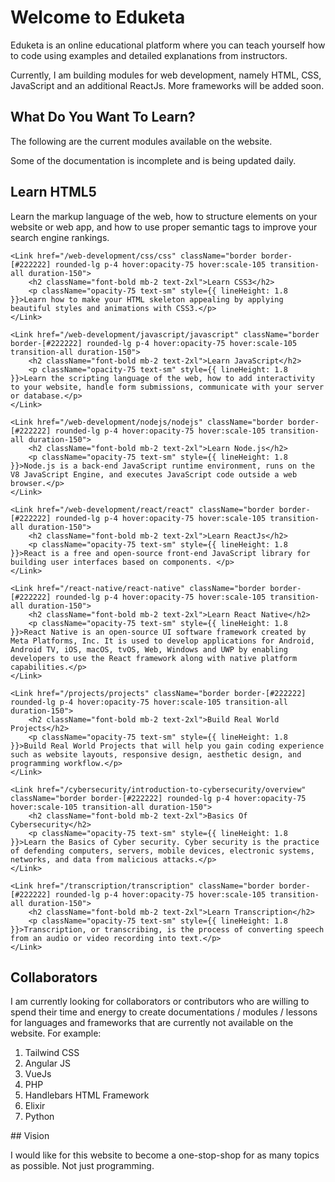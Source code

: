 
# Welcome to Eduketa

Eduketa is an online educational platform where you can teach yourself how to code using examples and detailed explanations from instructors.

Currently, I am building modules for web development, namely HTML, CSS, JavaScript and an additional ReactJs. More frameworks will be added soon.

## What Do You Want To Learn?

The following are the current modules available on the website.

<Callout type="warning">
Some of the documentation is incomplete and is being updated daily.
</Callout>

<div className="grid grid-cols-1 md:grid-cols-2 gap-8 mt-8">
    <Link href="/web-development/html/html" className="border border-[#222222] rounded-lg p-4 hover:opacity-75 hover:scale-105 transition-all duration-150">
        <h2 className="font-bold mb-2 text-2xl">Learn HTML5</h2>
        <p className="opacity-75 text-sm" style={{ lineHeight: 1.8 }}>Learn the markup language of the web, how to structure elements on your website or web app, and how to use proper semantic tags to improve your search engine rankings.</p>
    </Link>
    
    <Link href="/web-development/css/css" className="border border-[#222222] rounded-lg p-4 hover:opacity-75 hover:scale-105 transition-all duration-150">
        <h2 className="font-bold mb-2 text-2xl">Learn CSS3</h2>
        <p className="opacity-75 text-sm" style={{ lineHeight: 1.8 }}>Learn how to make your HTML skeleton appealing by applying beautiful styles and animations with CSS3.</p>
    </Link>
    
    <Link href="/web-development/javascript/javascript" className="border border-[#222222] rounded-lg p-4 hover:opacity-75 hover:scale-105 transition-all duration-150">
        <h2 className="font-bold mb-2 text-2xl">Learn JavaScript</h2>
        <p className="opacity-75 text-sm" style={{ lineHeight: 1.8 }}>Learn the scripting language of the web, how to add interactivity to your website, handle form submissions, communicate with your server or database.</p>
    </Link>
    
    <Link href="/web-development/nodejs/nodejs" className="border border-[#222222] rounded-lg p-4 hover:opacity-75 hover:scale-105 transition-all duration-150">
        <h2 className="font-bold mb-2 text-2xl">Learn Node.js</h2>
        <p className="opacity-75 text-sm" style={{ lineHeight: 1.8 }}>Node.js is a back-end JavaScript runtime environment, runs on the V8 JavaScript Engine, and executes JavaScript code outside a web browser.</p>
    </Link>
    
    <Link href="/web-development/react/react" className="border border-[#222222] rounded-lg p-4 hover:opacity-75 hover:scale-105 transition-all duration-150">
        <h2 className="font-bold mb-2 text-2xl">Learn ReactJs</h2>
        <p className="opacity-75 text-sm" style={{ lineHeight: 1.8 }}>React is a free and open-source front-end JavaScript library for building user interfaces based on components. </p>
    </Link>
    
    <Link href="/react-native/react-native" className="border border-[#222222] rounded-lg p-4 hover:opacity-75 hover:scale-105 transition-all duration-150">
        <h2 className="font-bold mb-2 text-2xl">Learn React Native</h2>
        <p className="opacity-75 text-sm" style={{ lineHeight: 1.8 }}>React Native is an open-source UI software framework created by Meta Platforms, Inc. It is used to develop applications for Android, Android TV, iOS, macOS, tvOS, Web, Windows and UWP by enabling developers to use the React framework along with native platform capabilities.</p>
    </Link>
    
    <Link href="/projects/projects" className="border border-[#222222] rounded-lg p-4 hover:opacity-75 hover:scale-105 transition-all duration-150">
        <h2 className="font-bold mb-2 text-2xl">Build Real World Projects</h2>
        <p className="opacity-75 text-sm" style={{ lineHeight: 1.8 }}>Build Real World Projects that will help you gain coding experience such as website layouts, responsive design, aesthetic design, and programming workflow.</p>
    </Link>
    
    <Link href="/cybersecurity/introduction-to-cybersecurity/overview" className="border border-[#222222] rounded-lg p-4 hover:opacity-75 hover:scale-105 transition-all duration-150">
        <h2 className="font-bold mb-2 text-2xl">Basics Of Cybersecurity</h2>
        <p className="opacity-75 text-sm" style={{ lineHeight: 1.8 }}>Learn the Basics of Cyber security. Cyber security is the practice of defending computers, servers, mobile devices, electronic systems, networks, and data from malicious attacks.</p>
    </Link>
    
    <Link href="/transcription/transcription" className="border border-[#222222] rounded-lg p-4 hover:opacity-75 hover:scale-105 transition-all duration-150">
        <h2 className="font-bold mb-2 text-2xl">Learn Transcription</h2>
        <p className="opacity-75 text-sm" style={{ lineHeight: 1.8 }}>Transcription, or transcribing, is the process of converting speech from an audio or video recording into text.</p>
    </Link>
</div>


## Collaborators

I am currently looking for collaborators or contributors who are willing to spend their time and energy to create documentations / modules / lessons for languages and frameworks that are currently not available on the website. For example:

1. Tailwind CSS
2. Angular JS
3. VueJs
4. PHP
5. Handlebars HTML Framework
6. Elixir
7. Python

<Callout type="info">
## Vision

I would like for this website to become a one-stop-shop for as many topics as possible. Not just programming.
</Callout>